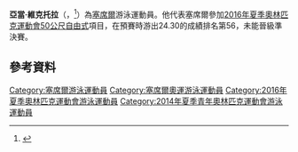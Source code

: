 {{Infobox sportsperson
 |           name = 亞當·維克托拉
 |          image = 
 |      imagesize = 
 |        caption = 
 |    nationality = 塞席爾
 |          sport = [[游泳|游泳]]
 |          event = 
 |     birth_date = {{Birth date and age|1996|09|06|df=yes}}
 |    birth_place = 
| height         = {{height|m=1.88}}
| weight         = {{weight|kg=94}}
 |        country = {{flag|Seychelles}}
 |             pb = 
 |    show-medals = 
 | medaltemplates = 
}}

'''亞當·維克托拉'''（{{lang-en|'''Adam Viktora'''}}，{{bd|1996年|9月6日}}<ref>{{cite web |url=https://www.rio2016.com/en/athlete/adam-viktora |title=Adam Viktora |publisher=Rio 2016 |accessdate=8 August 2016 |archive-date=2016-08-06 |archive-url=https://web.archive.org/web/20160806024450/https://www.rio2016.com/en/athlete/adam-viktora |dead-url=no }}</ref>）為[[塞席爾|塞席爾]]游泳運動員。他代表塞席爾參加[[2016年夏季奧林匹克運動會|2016年夏季奧林匹克運動會]][[2016年夏季奧林匹克運動會男子50公尺自由式比賽|50公尺自由式]]項目，在預賽時游出24.30的成績排名第56，未能晉級準決賽。

== 參考資料 ==
{{reflist}}

{{DEFAULTSORT:Viktora, Adam}}

[[Category:塞席爾游泳運動員|Category:塞席爾游泳運動員]]
[[Category:塞席爾奧運游泳運動員|Category:塞席爾奧運游泳運動員]]
[[Category:2016年夏季奧林匹克運動會游泳運動員|Category:2016年夏季奧林匹克運動會游泳運動員]]
[[Category:2014年夏季青年奧林匹克運動會游泳運動員|Category:2014年夏季青年奧林匹克運動會游泳運動員]]